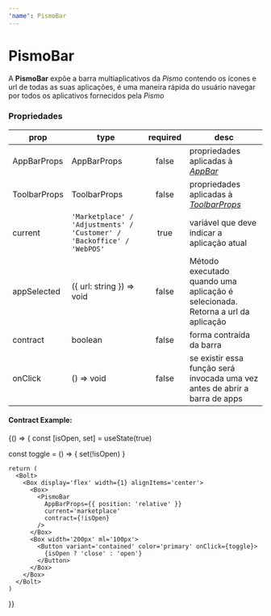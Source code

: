 ---
'name': PismoBar
---


# PismoBar

A **PismoBar** expõe a barra multiaplicativos da _Pismo_ contendo os ícones e url de todas as suas aplicações, é uma maneira rápida do usuário navegar por todos os aplicativos fornecidos pela _Pismo_

### Propriedades

| **prop**     | **type**                                                               | **required** | **desc**                                                                                       |
| ------------ | ---------------------------------------------------------------------- | :----------: | ---------------------------------------------------------------------------------------------- |
| AppBarProps  | AppBarProps                                                            |    false     | propriedades aplicadas à [_AppBar_](https://material-ui.com/pt/api/app-bar/)                   |
| ToolbarProps | ToolbarProps                                                           |    false     | propriedades aplicadas à [_ToolbarProps_](https://material-ui.com/pt/api/toolbar/#toolbar-api) |
| current      | `'Marketplace' / 'Adjustments' / 'Customer' / 'Backoffice' / 'WebPOS'` |     true     | variável que deve indicar a aplicação atual                                                    |
| appSelected  | ({ url: string }) => void                                              |    false     | Método executado quando uma aplicação é selecionada. Retorna a url da aplicação                |
| contract     | boolean                                                                |    false     | forma contraída da barra                                                                       |
| onClick      | () => void                                                             |    false     | se existir essa função será invocada uma vez antes de abrir a barra de apps                    |

<Playground>
  <Bolt>
    <PismoBar AppBarProps={{ position: 'relative' }} current='marketplace' />
  </Bolt>
</Playground>

#### Contract Example:

<Playground>
  {() => {
    const [isOpen, set] = useState(true)

const toggle = () => {
set(!isOpen)
}

    return (
      <Bolt>
        <Box display='flex' width={1} alignItems='center'>
          <Box>
            <PismoBar
              AppBarProps={{ position: 'relative' }}
              current='marketplace'
              contract={!isOpen}
            />
          </Box>
          <Box width='200px' ml='100px'>
            <Button variant='contained' color='primary' onClick={toggle}>
              {isOpen ? 'close' : 'open'}
            </Button>
          </Box>
        </Box>
      </Bolt>
    )

}}

</Playground>
